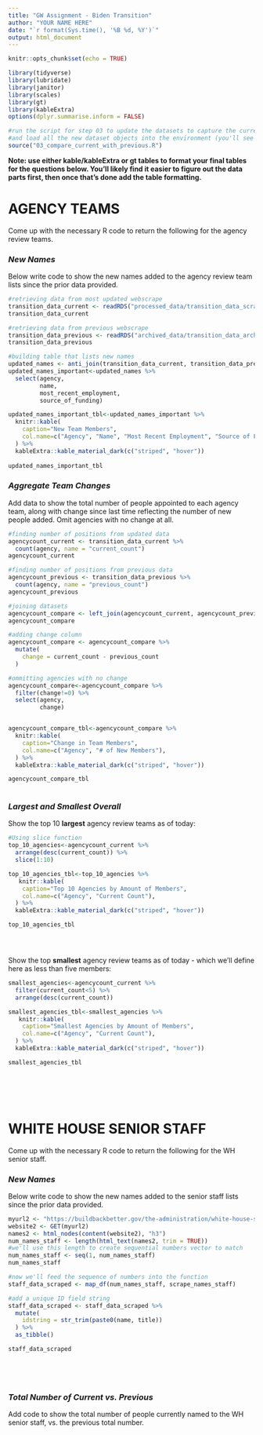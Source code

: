```yaml
---
title: "GW Assignment - Biden Transition"
author: "YOUR NAME HERE"
date: "`r format(Sys.time(), '%B %d, %Y')`"
output: html_document
---
```


```r
knitr::opts_chunk$set(echo = TRUE)

library(tidyverse)
library(lubridate)
library(janitor)
library(scales)
library(gt)
library(kableExtra)
options(dplyr.summarise.inform = FALSE)

#run the script for step 03 to update the datasets to capture the current live verions
#and load all the new dataset objects into the environment (you'll see them populate on the upper right window)
source("03_compare_current_with_previous.R")


```

**Note: use either kable/kableExtra or gt tables to format your final tables for the questions below. You'll likely find it easier to figure out the data parts first, then once that's done add the table formatting.**

# AGENCY TEAMS

Come up with the necessary R code to return the following for the agency review teams.

### *New Names*

Below write code to show the new names added to the agency review team lists since the prior data provided.  
  

```r
#retrieving data from most updated webscrape
transition_data_current <- readRDS("processed_data/transition_data_scraped.rds")
transition_data_current

#retrieving data from previous webscrape
transition_data_previous <- readRDS("archived_data/transition_data_archived_2020_11_24t09_52.rds")
transition_data_previous

#building table that lists new names
updated_names <- anti_join(transition_data_current, transition_data_previous, by = "idstring")
updated_names_important<-updated_names %>% 
  select(agency,
         name,
         most_recent_employment,
         source_of_funding)

updated_names_important_tbl<-updated_names_important %>% 
  knitr::kable(
    caption="New Team Members",
    col.name=c("Agency", "Name", "Most Recent Employment", "Source of Funding"),
  ) %>% 
  kableExtra::kable_material_dark(c("striped", "hover"))
 
updated_names_important_tbl

```


### *Aggregate Team Changes*

Add data to show the total number of people appointed to each agency team, along with change since last time reflecting the number of new people added. Omit agencies with no change at all.  
  

```r
#finding number of positions from updated data
agencycount_current <- transition_data_current %>% 
  count(agency, name = "current_count")
agencycount_current

#finding number of positions from previous data
agencycount_previous <- transition_data_previous %>% 
  count(agency, name = "previous_count")
agencycount_previous

#joining datasets
agencycount_compare <- left_join(agencycount_current, agencycount_previous, by = "agency")
agencycount_compare

#adding change column
agencycount_compare <- agencycount_compare %>% 
  mutate(
    change = current_count - previous_count
  )

#ommitting agencies with no change
agencycount_compare<-agencycount_compare %>% 
  filter(change!=0) %>% 
  select(agency,
         change)


agencycount_compare_tbl<-agencycount_compare %>% 
  knitr::kable(
    caption="Change in Team Members",
    col.name=c("Agency", "# of New Members"),
  ) %>% 
  kableExtra::kable_material_dark(c("striped", "hover"))

agencycount_compare_tbl
 


```


### *Largest and Smallest Overall*

Show the top 10 **largest** agency review teams as of today:

```r
#Using slice function 
top_10_agencies<-agencycount_current %>% 
  arrange(desc(current_count)) %>% 
  slice(1:10)

top_10_agencies_tbl<-top_10_agencies %>% 
   knitr::kable(
    caption="Top 10 Agencies by Amount of Members",
    col.name=c("Agency", "Current Count"),
  ) %>% 
  kableExtra::kable_material_dark(c("striped", "hover"))

top_10_agencies_tbl





```

Show the top **smallest** agency review teams as of today - which we'll define here as less than five members:

```r
smallest_agencies<-agencycount_current %>% 
  filter(current_count<5) %>% 
  arrange(desc(current_count))

smallest_agencies_tbl<-smallest_agencies %>% 
   knitr::kable(
    caption="Smallest Agencies by Amount of Members",
    col.name=c("Agency", "Current Count"),
  ) %>% 
  kableExtra::kable_material_dark(c("striped", "hover"))

smallest_agencies_tbl




 

```



# WHITE HOUSE SENIOR STAFF

Come up with the necessary R code to return the following for the WH senior staff.

### *New Names*

Below write code to show the new names added to the senior staff lists since the prior data provided.  
  

```r

myurl2 <- "https://buildbackbetter.gov/the-administration/white-house-senior-staff/"
website2 <- GET(myurl2) 
names2 <- html_nodes(content(website2), "h3")
num_names_staff <- length(html_text(names2, trim = TRUE))
#we'll use this length to create sequential numbers vector to match
num_names_staff <- seq(1, num_names_staff)
num_names_staff

#now we'll feed the sequence of numbers into the function
staff_data_scraped <- map_df(num_names_staff, scrape_names_staff)

#add a unique ID field string
staff_data_scraped <- staff_data_scraped %>% 
  mutate(
    idstring = str_trim(paste0(name, title))
  ) %>% 
  as_tibble()

staff_data_scraped



 

```


### *Total Number of Current vs. Previous*

Add code to show the total number of people currently named to the WH senior staff, vs. the previous total number.  
  

```r





```
